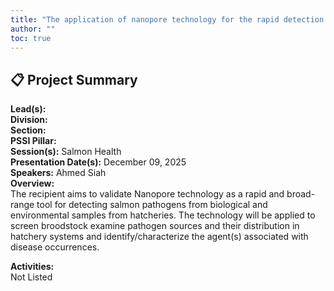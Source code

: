 ```yaml
---
title: "The application of nanopore technology for the rapid detection and characterization of pathogenic organisms in enhancement hatcheries"
author: ""
toc: true
---
```


## 📋 Project Summary

**Lead(s):**   
**Division:**   
**Section:**   
**PSSI Pillar:**   
**Session(s):** Salmon Health  
**Presentation Date(s):** December 09, 2025  
**Speakers:** Ahmed Siah  
**Overview:**  
The recipient aims to validate Nanopore technology as a rapid and broad-range tool for detecting salmon pathogens from biological and environmental samples from hatcheries. The technology will be applied to screen broodstock examine pathogen sources and their distribution in hatchery systems and identify/characterize the agent(s) associated with disease occurrences.   

**Activities:**  
Not Listed

